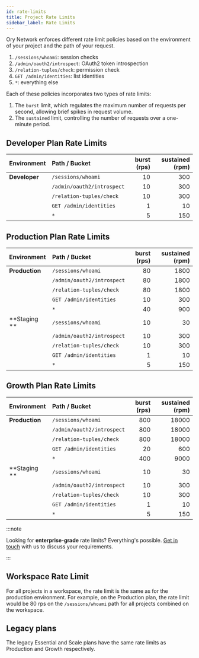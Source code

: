 ```yaml
---
id: rate-limits
title: Project Rate Limits
sidebar_label: Rate Limits
---
```


Ory Network enforces different rate limit policies based on the environment of your project and the path of your request.

1. `/sessions/whoami`: session checks
2. `/admin/oauth2/introspect`: OAuth2 token introspection
3. `/relation-tuples/check`: permission check
4. `GET /admin/identities`: list identities
5. `*`: everything else

Each of these policies incorporates two types of rate limits:

1. The `burst` limit, which regulates the maximum number of requests per second, allowing brief spikes in request volume.
2. The `sustained` limit, controlling the number of requests over a one-minute period.

## Developer Plan Rate Limits

| Environment   | Path / Bucket              | burst (rps) | sustained (rpm) |
| :------------ | :------------------------- | ----------: | --------------: |
| **Developer** | `/sessions/whoami`         |          10 |             300 |
|               | `/admin/oauth2/introspect` |          10 |             300 |
|               | `/relation-tuples/check`   |          10 |             300 |
|               | `GET /admin/identities`    |           1 |              10 |
|               | `*`                        |           5 |             150 |

## Production Plan Rate Limits

| Environment    | Path / Bucket              | burst (rps) | sustained (rpm) |
| :------------- | :------------------------- | ----------: | --------------: |
| **Production** | `/sessions/whoami`         |          80 |            1800 |
|                | `/admin/oauth2/introspect` |          80 |            1800 |
|                | `/relation-tuples/check`   |          80 |            1800 |
|                | `GET /admin/identities`    |          10 |             300 |
|                | `*`                        |          40 |             900 |
| **Staging **   | `/sessions/whoami`         |          10 |              30 |
|                | `/admin/oauth2/introspect` |          10 |             300 |
|                | `/relation-tuples/check`   |          10 |             300 |
|                | `GET /admin/identities`    |           1 |              10 |
|                | `*`                        |           5 |             150 |

## Growth Plan Rate Limits

| Environment    | Path / Bucket              | burst (rps) | sustained (rpm) |
| :------------- | :------------------------- | ----------: | --------------: |
| **Production** | `/sessions/whoami`         |         800 |           18000 |
|                | `/admin/oauth2/introspect` |         800 |           18000 |
|                | `/relation-tuples/check`   |         800 |           18000 |
|                | `GET /admin/identities`    |          20 |             600 |
|                | `*`                        |         400 |            9000 |
| **Staging **   | `/sessions/whoami`         |          10 |              30 |
|                | `/admin/oauth2/introspect` |          10 |             300 |
|                | `/relation-tuples/check`   |          10 |             300 |
|                | `GET /admin/identities`    |           1 |              10 |
|                | `*`                        |           5 |             150 |

:::note

Looking for **enterprise-grade** rate limits? Everything's possible. [Get in touch](https://www.ory.sh/contact/) with us to
discuss your requirements.

:::

## Workspace Rate Limit

For all projects in a workspace, the rate limit is the same as for the production environment. For example, on the Production
plan, the rate limit would be 80 rps on the `/sessions/whoami` path for all projects combined on the workspace.

## Legacy plans

The legacy Essential and Scale plans have the same rate limits as Production and Growth respectively.
